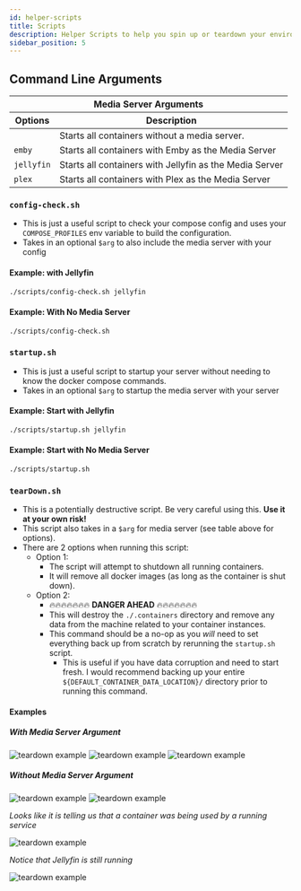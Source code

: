 ```yaml
---
id: helper-scripts
title: Scripts
description: Helper Scripts to help you spin up or teardown your environment
sidebar_position: 5
---
```


## Command Line Arguments

<table>
  <thead>
    <th colspan="2">Media Server Arguments</th>
  </thead>
  <thead>
    <th>Options</th>
    <th>Description</th>
  </thead>
  <tr>
    <td></td>
    <td>Starts all containers without a media server.</td>
  </tr>
  <tr>
    <td>
      <code>emby</code>
    </td>
    <td>Starts all containers with Emby as the Media Server</td>
  </tr>
  <tr>
    <td>
      <code>jellyfin</code>
    </td>
    <td>Starts all containers with Jellyfin as the Media Server</td>
  </tr>
  <tr>
    <td>
      <code>plex</code>
    </td>
    <td>Starts all containers with Plex as the Media Server</td>
  </tr>
</table>

### `config-check.sh`

- This is just a useful script to check your compose config and uses your `COMPOSE_PROFILES` env variable to build the configuration.
- Takes in an optional `$arg` to also include the media server with your config

#### Example: with Jellyfin

```sh
./scripts/config-check.sh jellyfin
```

#### Example: With No Media Server

```sh
./scripts/config-check.sh
```
### `startup.sh`

- This is just a useful script to startup your server without needing to know the docker compose commands.
- Takes in an optional `$arg` to startup the media server with your server

#### Example: Start with Jellyfin

```sh
./scripts/startup.sh jellyfin
```

#### Example: Start with No Media Server

```sh
./scripts/startup.sh
```

### `tearDown.sh`

- This is a potentially destructive script. Be very careful using this. **Use it at your own risk!**
- This script also takes in a `$arg` for media server (see table above for options).
- There are 2 options when running this script:
  - Option 1:
    - The script will attempt to shutdown all running containers.
    - It will remove all docker images (as long as the container is shut down).
  - Option 2:
    - 🔥🔥🔥🔥🔥🔥🔥 **DANGER AHEAD** 🔥🔥🔥🔥🔥🔥🔥
    - This will destroy the `./.containers` directory and remove any data from the machine related to your container instances.
    - This command should be a no-op as you _will_ need to set everything back up from scratch by rerunning the `startup.sh` script.
      - This is useful if you have data corruption and need to start fresh. I would recommend backing up your entire `${DEFAULT_CONTAINER_DATA_LOCATION}/` directory prior to running this command.

#### Examples

##### With Media Server Argument

<img
  src="/Home-Media-Docker/img/tearDown-script-jellyfin.png"
  alt="teardown example"
/>
<img
  src="/Home-Media-Docker/img/tearDown-script-jellyfin-option1.png"
  alt="teardown example"
/>
<img
  src="/Home-Media-Docker/img/tearDown-script-jellyfin-option2.png"
  alt="teardown example"
/>

##### Without Media Server Argument

<img
  src="/Home-Media-Docker/img/tearDown-script-no-media-server-arg.png"
  alt="teardown example"
/>
<img
  src="/Home-Media-Docker/img/tearDown-script-jellyfin-option1.png"
  alt="teardown example"
/>

_Looks like it is telling us that a container was being used by a running service_

<img
  src="/Home-Media-Docker/img/tearDown-dockerDesktop-jellyfin-still-running.png"
  alt="teardown example"
/>

_Notice that Jellyfin is still running_

<img
  src="/Home-Media-Docker/img/tearDown-script-jellyfin-option2.png"
  alt="teardown example"
/>
